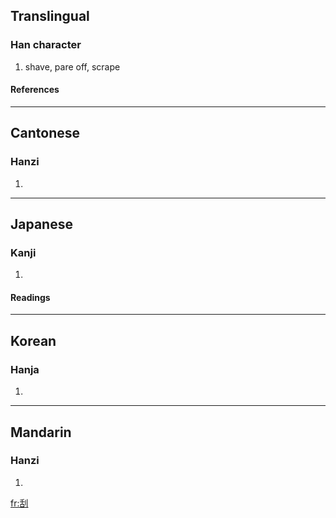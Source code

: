 {{see|颳}}

==Translingual==
===Han character===
{{Han char|rn=18|rad=刀|as=06|sn=8|four=2260<sub>0</sub>|canj=竹口中弓 (HRLN)}}
# shave, pare off, scrape
====References====
{{Han ref|kx=0138.290|dkj=01943|dj=0314.070|hdz=10335.030|uh=522E|ud=21038|bh=A8ED|bd=43245}}
----
==Cantonese==
===Hanzi===
{{yue-hanzi|jyut=|y=gwaat3}}
# {{defn|Cantonese}}
----
==Japanese==
===Kanji===
{{ja-kanji|grade=|rs=刀06}}
# {{defn|Japanese}}
====Readings====
{{ja-readings|on=[[かつ]] (katsu)|kun=[[けずる]] (kezuru)}}
----
==Korean==
===Hanja===
{{ko-hanja|hangeul=괄|rv=gwal|mr=kwal}}
# {{defn|Korean}}
----
==Mandarin==
===Hanzi===
{{cmn-hanzi|tra=颳|pin=[[guā]] (gua1)|wg=kua<sup>1</sup>}}
# {{defn|Mandarin}}

[[fr:刮]]